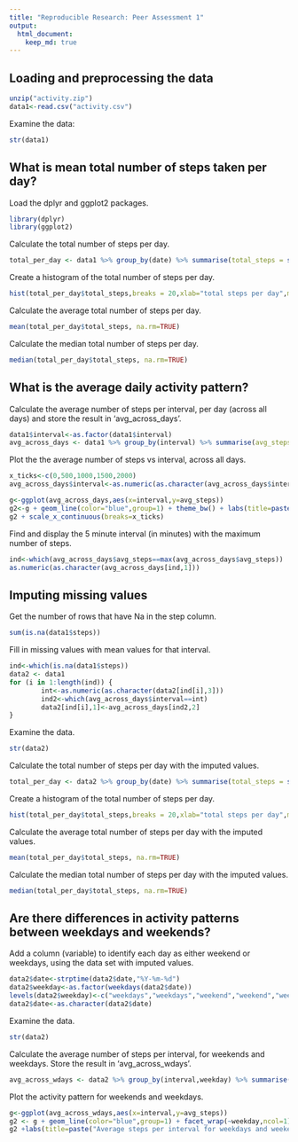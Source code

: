 ```yaml
---
title: "Reproducible Research: Peer Assessment 1"
output: 
  html_document:
    keep_md: true
---
```



## Loading and preprocessing the data
```r
unzip("activity.zip")
data1<-read.csv("activity.csv")
```

Examine the data:
```r
str(data1)
```

## What is mean total number of steps taken per day?
Load the dplyr and ggplot2 packages. 
```r
library(dplyr)
library(ggplot2)
```

Calculate the total number of steps per day.  
```r
total_per_day <- data1 %>% group_by(date) %>% summarise(total_steps = sum(steps,na.rm=TRUE))
```

Create a histogram of the total number of steps per day.  
```r
hist(total_per_day$total_steps,breaks = 20,xlab="total steps per day",main="Distribution of total steps per day")
```

Calculate the average total number of steps per day.  
```r
mean(total_per_day$total_steps, na.rm=TRUE)
```

Calculate the median total number of steps per day.  
```r
median(total_per_day$total_steps, na.rm=TRUE)
```


## What is the average daily activity pattern?
Calculate the average number of steps per interval, per day (across all days) and store the result in 'avg_across_days'.
```r
data1$interval<-as.factor(data1$interval)
avg_across_days <- data1 %>% group_by(interval) %>% summarise(avg_steps = mean(steps,na.rm=TRUE))
```

Plot the the average number of steps vs interval, across all days.
```r
x_ticks<-c(0,500,1000,1500,2000)
avg_across_days$interval<-as.numeric(as.character(avg_across_days$interval))

g<-ggplot(avg_across_days,aes(x=interval,y=avg_steps))
g2<-g + geom_line(color="blue",group=1) + theme_bw() + labs(title=paste("Average steps per interval per day, over all days")) + xlab("interval") + ylab("average number of steps") + theme(plot.title = element_text(hjust = 0.5))
g2 + scale_x_continuous(breaks=x_ticks) 

```

Find and display the 5 minute interval (in minutes) with the maximum number of steps.
```r
ind<-which(avg_across_days$avg_steps==max(avg_across_days$avg_steps))
as.numeric(as.character(avg_across_days[ind,1]))
```


## Imputing missing values
Get the number of rows that have Na in the step column.
```r
sum(is.na(data1$steps))
```

Fill in missing values with mean values for that interval.
```r
ind<-which(is.na(data1$steps))
data2 <- data1
for (i in 1:length(ind)) {
        int<-as.numeric(as.character(data2[ind[i],3]))
        ind2<-which(avg_across_days$interval==int)
        data2[ind[i],1]<-avg_across_days[ind2,2]
}
```

Examine the data.
```r
str(data2)
```

Calculate the total number of steps per day with the imputed values.  
```r
total_per_day <- data2 %>% group_by(date) %>% summarise(total_steps = sum(steps,na.rm=TRUE))
```

Create a histogram of the total number of steps per day.  
```r
hist(total_per_day$total_steps,breaks = 20,xlab="total steps per day",main="Distribution of total steps per day, with imputed values")
```

Calculate the average total number of steps per day with the imputed values.    
```r
mean(total_per_day$total_steps, na.rm=TRUE)
```

Calculate the median total number of steps per day with the imputed values.  
```r
median(total_per_day$total_steps, na.rm=TRUE)
```


## Are there differences in activity patterns between weekdays and weekends?

Add a column (variable) to identify each day as either weekend or weekdays, using the data set with imputed values.
```r
data2$date<-strptime(data2$date,"%Y-%m-%d")
data2$weekday<-as.factor(weekdays(data2$date))
levels(data2$weekday)<-c("weekdays","weekdays","weekend","weekend","weekdays","weekdays","weekdays")
data2$date<-as.character(data2$date)
```

Examine the data.
```r
str(data2)
```

Calculate the average number of steps per interval, for weekends and weekdays. Store the result in 'avg_across_wdays'.
```r
avg_across_wdays <- data2 %>% group_by(interval,weekday) %>% summarise(avg_steps = mean(steps,na.rm=TRUE))
```

Plot the activity pattern for weekends and weekdays.
```r
g<-ggplot(avg_across_wdays,aes(x=interval,y=avg_steps))
g2 <- g + geom_line(color="blue",group=1) + facet_wrap(~weekday,ncol=1) + scale_x_discrete(breaks=x_ticks) + theme_bw() +theme(strip.text.x = element_text(size=10, face="bold", angle=0),strip.background = element_rect(colour="black", fill="#fee3b3"))
g2 +labs(title=paste("Average steps per interval for weekdays and weekend")) + xlab("interval") + ylab("average number of steps") + theme(plot.title = element_text(hjust = 0.5))
```